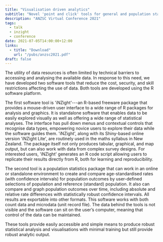 ```yaml
---
title: "Visualisation driven analytics"
subtitle: "Novel 'point and click' tools for general and population statistical analysis"
description: "ANZSC Virtual Conference 2021"
tags:
  - talk
  - inzight
  - conference
date: 2021-07-05T14:00:00+12:00
links:
  - title: "Download"
    url: "/pubs/anzsc2021.pdf"
draft: false
---
```


The utility of data resources is often limited by technical barriers to accessing and analysing the available data. In response to this need, we have developed two software tools that reduce the cost, security, and skill restrictions affecting the use of data. Both tools are developed using the R software platform.

The first software tool is 'iNZight'---an R-based freeware package that provides a mouse-driven user interface to a wide range of R packages for analysis and graphics. It is standalone software that enables data to be easily explored visually as well as offering a wide range of statistical analyses. The interface has pull down menus and contextual controls that recognise data types, empowering novice users to explore their data while the software guides them. 'iNZight', along with its Shiny-based online version 'iNZight Lite', are routinely used in the maths syllabus in New Zealand. The package itself not only produces tabular, graphical, and map output, but can also work with data from complex survey designs. For interested users, 'iNZight' generates an R code script allowing users to replicate their results directly from R, both for learning and reproducibility.

The second tool is a population statistics package that can work in an online or standalone environment to create and compare age-standardised rates (with confidence intervals) for population outcomes by user-defined selections of population and reference (standard) population. It also can compare and graph population outcomes over time, including absolute and relative rate differences with statistically robust confidence intervals. All results are exportable into other formats. This software works with both count data and microdata (unit record file). The data behind the tools is not visible and the software can sit on the user’s computer, meaning that control of the data can be maintained.

These tools provide easily accessible and simple means to produce robust statistical analysis and visualisations with minimal training but still provide robust analytic output.
